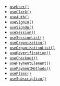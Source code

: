 - [`useUser()`](/docs/references/general/hooks/use-user)
- [`useClerk()`](/docs/references/general/hooks/use-clerk)
- [`useAuth()`](/docs/references/general/hooks/use-auth)
- [`useSignIn()`](/docs/references/general/hooks/use-sign-in)
- [`useSignUp()`](/docs/references/general/hooks/use-sign-up)
- [`useSession()`](/docs/references/general/hooks/use-session)
- [`useSessionList()`](/docs/references/general/hooks/use-session-list)
- [`useOrganization()`](/docs/references/general/hooks/use-organization)
- [`useOrganizationList()`](/docs/references/general/hooks/use-organization-list)
- [`useReverification()`](/docs/references/general/hooks/use-reverification)
- [`useCheckout()`](/docs/references/general/hooks/use-checkout)
- [`usePaymentElement()`](/docs/references/general/hooks/use-payment-element)
- [`usePaymentMethods()`](/docs/references/general/hooks/use-payment-methods)
- [`usePlans()`](/docs/references/general/hooks/use-plans)
- [`useSubscription()`](/docs/references/general/hooks/use-subscription)
